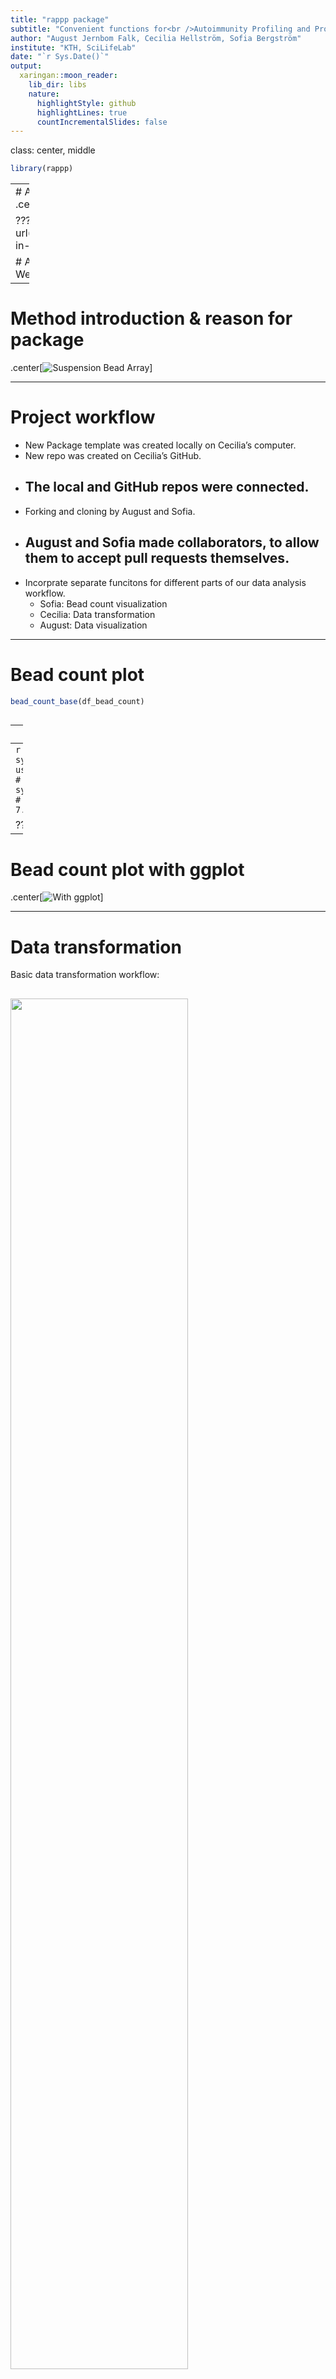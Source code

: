 ```yaml
---
title: "rappp package"
subtitle: "Convenient functions for<br />Autoimmunity Profiling and Protein Profiling<br />data analysis using R"
author: "August Jernbom Falk, Cecilia Hellström, Sofia Bergström"
institute: "KTH, SciLifeLab"
date: "`r Sys.Date()`"
output:
  xaringan::moon_reader:
    lib_dir: libs
    nature:
      highlightStyle: github
      highlightLines: true
      countIncrementalSlides: false
---
```


class: center, middle
```r
library(rappp)

```


---
# Affinity proteomics
## Protein profiling and Autoimmunity profiling
.center[![SciLifeLab](images/scilifelab-in-stockholm.jpg)]


???
background-image: url(https://ki.se/sites/default/files/migrate/styles/adaptive/public/scilifelab-in-stockholm.jpg)
background-position: right
background-size: contain

# Affinity proteomics
## Protein profiling and Autoimmunity profiling
???
We are from SciLifeLab
blah blah
loggor
 
---

# Method introduction & reason for package
.center[![Suspension Bead Array](images/AP_SBA_overview_AJF_cropped.png)]

---

# Project workflow

- New Package template was created locally on Cecilia's computer.
- New repo was created on Cecilia's GitHub.
- The local and GitHub repos were connected.
--

- Forking and cloning by August and Sofia.
- August and Sofia made collaborators, to allow them to accept pull requests themselves.
--

- Incorprate separate funcitons for different parts of our data analysis workflow.
  - Sofia: Bead count visualization
  - Cecilia: Data transformation
  - August: Data visualization

---

# Bead count plot

```r

bead_count_base(df_bead_count)



```

--
```r
bead_count_ggplot(df_bead_count)

```
--
```r
#> system.time(bead_count_base(df_bead_count))
#   user  system elapsed 
# 16.030   0.140  16.255 
#
#
#> system.time(bead_count_ggplot(df_bead_count))
#   user  system elapsed 
#  7.012   0.171   7.233
```


???
---
# Bead count plot with ggplot
.center[![With ggplot](images/bead_count_ggplot.png)]



---

# Data transformation

Basic data transformation workflow:

<img src="images/Data_transformation_workflow1.png" style="width: 75%" />
--


Currently done differently by different people and often with copy-paste.


---
# Data transformation

<img src="images/Data_transformation_workflow2.png" style="width: 75%" />

---
# Data transformation

<img src="images/Data_transformation_workflow3.png" style="width: 75%" />
--

```r
normalized <- ap_norm(MFI_data)
```
--
<img src="images/Data_transformation_output.png" style="width: 60%" />

```r
# > system.time(ap_norm(MFI_data))
#   user  system elapsed 
#   0.11    0.00    0.11 
```
   
---

# Data visualization

```r
beeswarm_ggplot(
  data = SBA_data,
  filename = "filename",
  sample_info = sampleinfo,
  bead_info = beadinfo,
  grouping_var = "diagnosis",
  sample_name_var = "sample_name",
  xlab = c("BIP/MAN", "DEL", "DEP", "SCA", "SCZ", "NON-PSY")
)

```
---
# Data visualization

.center[![Example output](images/beeswarm_ggplot_SHIP_censored.png)]

---

# Conclusions and future work

- Established our first package!

- Collaborated using github

- Started to use tidyverse functions<br/>

<br/>
<br/>


  

This will enable us to:
- More standardized workflow within group

- Continue building with our new knowledge!

---
```r
sessionInfo()

```


